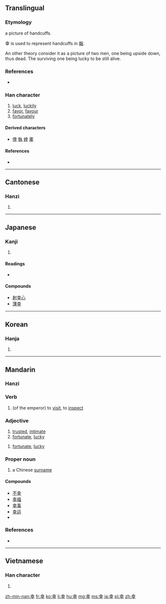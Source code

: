{{also|倖|㚔|羍|辛}}
==Translingual==

===Etymology===
{{liushu|p}}
a picture of handcuffs.

幸 is used to represent handcuffs in [[報]].


An other theory consider it as a picture of two men, one being upside down, thus dead. The surviving one being lucky to be still alive.

===References===
* {{cite web
| url = http://internationalscientific.org/CharacterEtymology.aspx?submitButton1=Etymology&characterInput=%E5%B9%B8
| title = 幸 etymology
| work = Chinese Etymology
| author = Richard Sears 
| language = Mandarin/English
| accessdate = 2014-02-22}}

===Han character===
{{Han char|rn=51|rad=干|as=05|sn=8|four=4040<sub>1</sub>|canj=土廿十 (GTJ)|ids=⿱[[土]]⿱[[丷]][[干]]}}

# [[luck]], [[luckily]]
# [[favor]], [[favour]]
# [[fortunately]]

====Derived characters====
* [[倖]] [[執]] [[婞]] [[睪]]

====References====
* {{Han ref|kx=0341.010|dkj=09176|dj=0649.090|hdz=10434.080|uh=5E78|ud=24184|bh=A9AF|bd=43439}}

----

==Cantonese==

===Hanzi===
{{yue-hanzi|jyut=hang6|y=hang6}}

# {{defn|lang=yue|sort=干05}}

----

==Japanese==

===Kanji===
{{ja-kanji|grade=3|rs=干05}}

# {{defn|lang=ja|sort=干05}}

====Readings====
* {{ja-readings|goon=[[ぎょう]] (gyō), from [[ぎゃう]]|kanon=[[こう]] (kō), from [[かう]]|kun=[[さいわい]] (saiwai), [[しあわせ]] (shiawase), [[さち]] (sachi)|nadzuke=[[ゆき]] (yuki)}}

====Compounds====
* [[射幸心]]
* [[薄幸]]

----

==Korean==

===Hanja===
{{ko-hanja|hangeul=행|rv=haeng|mr=haeng}}

# {{defn|lang=ko|sort=干05}}

----

==Mandarin==

===Hanzi===
{{cmn-hanzi|pin=[[hán]] ([[han2]]), [[xìng]] ([[xing4]])|wg=han<sup>2</sup>, hsing<sup>4</sup>}}

===Verb===
{{cmn-verb|s|tra=倖|pin=xìng|pint=xing4|rs=干05}}

# (of the emperor) to [[visit]], to [[inspect]]
 
===Adjective===
{{cmn-adj|s|tra=倖|pin=xìng|pint=xing4|rs=干05}}

# [[trusted]], [[intimate]]
# [[fortunate]], [[lucky]]

{{cmn-adj|ts|pin=xìng|pint=xing4|rs=干05}}

# [[fortunate]], [[lucky]]

===Proper noun===
{{cmn-adj|ts|pin=xìng|pint=xing4|rs=干05}}

# a Chinese [[surname]]

====Compounds====
* [[不幸]]
* [[幸福]]
* [[幸事]]
* [[幸运]]
* {{defn|lang=cmn|sort=干05}}

===References===
* {{cite web
| url = http://www.mdbg.net/chindict/chindict.php?page=worddict&wdrst=0&wdqb=幸
| title = 幸
| work = MDBG English to Chinese dictionary ( Based on CC-CEDICT )
| language = Mandarin/English
| accessdate = 2014-02-18}}

----

==Vietnamese==

===Han character===
{{vi-hantu|[[hạnh]], [[may]]|rs=干05}}

# {{defn|lang=vi|sort=干05}}

[[zh-min-nan:幸]]
[[fr:幸]]
[[ko:幸]]
[[li:幸]]
[[hu:幸]]
[[mg:幸]]
[[ms:幸]]
[[ja:幸]]
[[pl:幸]]
[[zh:幸]]